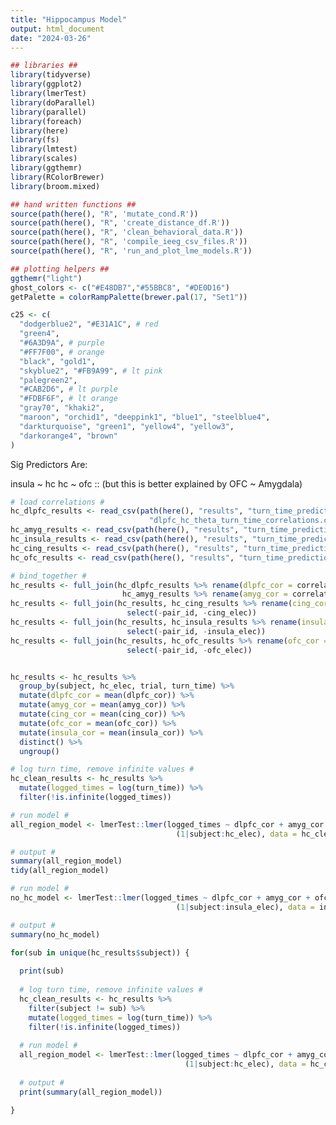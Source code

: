 ```yaml
---
title: "Hippocampus Model"
output: html_document
date: "2024-03-26"
---
```



```r
## libraries ##
library(tidyverse)
library(ggplot2)
library(lmerTest)
library(doParallel)
library(parallel)
library(foreach)
library(here)
library(fs)
library(lmtest)
library(scales)
library(ggthemr)
library(RColorBrewer)
library(broom.mixed)

## hand written functions ##
source(path(here(), "R", 'mutate_cond.R'))
source(path(here(), "R", 'create_distance_df.R'))
source(path(here(), "R", 'clean_behavioral_data.R'))
source(path(here(), "R", 'compile_ieeg_csv_files.R'))
source(path(here(), "R", 'run_and_plot_lme_models.R'))

## plotting helpers ##
ggthemr("light")
ghost_colors <- c("#E48DB7","#55BBC8", "#DE0D16")
getPalette = colorRampPalette(brewer.pal(17, "Set1"))

c25 <- c(
  "dodgerblue2", "#E31A1C", # red
  "green4",
  "#6A3D9A", # purple
  "#FF7F00", # orange
  "black", "gold1",
  "skyblue2", "#FB9A99", # lt pink
  "palegreen2",
  "#CAB2D6", # lt purple
  "#FDBF6F", # lt orange
  "gray70", "khaki2",
  "maroon", "orchid1", "deeppink1", "blue1", "steelblue4",
  "darkturquoise", "green1", "yellow4", "yellow3",
  "darkorange4", "brown"
)

```

Sig Predictors Are:

insula ~ hc
hc ~ ofc :: (but this is better explained by OFC ~ Amygdala)

```r

# load correlations #
hc_dlpfc_results <- read_csv(path(here(), "results", "turn_time_prediction",
                               "dlpfc_hc_theta_turn_time_correlations.csv"))
hc_amyg_results <- read_csv(path(here(), "results", "turn_time_prediction", "amyg_hc_theta_turn_time_correlations.csv"))
hc_insula_results <- read_csv(path(here(), "results", "turn_time_prediction", "insula_hc_theta_turn_time_correlations.csv"))
hc_cing_results <- read_csv(path(here(), "results", "turn_time_prediction", "cing_hc_theta_turn_time_correlations.csv"))
hc_ofc_results <- read_csv(path(here(), "results", "turn_time_prediction", "hc_ofc_theta_turn_time_correlations.csv"))

# bind_together #
hc_results <- full_join(hc_dlpfc_results %>% rename(dlpfc_cor = correlation) %>% select(-pair_id, -dlpfc_elec),
                         hc_amyg_results %>% rename(amyg_cor = correlation) %>% select(-pair_id, -amyg_elec))
hc_results <- full_join(hc_results, hc_cing_results %>% rename(cing_cor = correlation) %>%
                          select(-pair_id, -cing_elec))
hc_results <- full_join(hc_results, hc_insula_results %>% rename(insula_cor = correlation) %>% 
                          select(-pair_id, -insula_elec))
hc_results <- full_join(hc_results, hc_ofc_results %>% rename(ofc_cor = correlation) %>% 
                          select(-pair_id, -ofc_elec))


hc_results <- hc_results %>%
  group_by(subject, hc_elec, trial, turn_time) %>%
  mutate(dlpfc_cor = mean(dlpfc_cor)) %>%
  mutate(amyg_cor = mean(amyg_cor)) %>%
  mutate(cing_cor = mean(cing_cor)) %>%
  mutate(ofc_cor = mean(ofc_cor)) %>%
  mutate(insula_cor = mean(insula_cor)) %>%
  distinct() %>%
  ungroup()

```


```r

# log turn time, remove infinite values #
hc_clean_results <- hc_results %>% 
  mutate(logged_times = log(turn_time)) %>%
  filter(!is.infinite(logged_times))  

# run model #
all_region_model <- lmerTest::lmer(logged_times ~ dlpfc_cor + amyg_cor + ofc_cor + cing_cor + insula_cor + 
                                     (1|subject:hc_elec), data = hc_clean_results)

# output #
summary(all_region_model)
tidy(all_region_model)


```

```r

# run model #
no_hc_model <- lmerTest::lmer(logged_times ~ dlpfc_cor + amyg_cor + ofc_cor + cing_cor + 
                                     (1|subject:insula_elec), data = insula_clean_results)

# output #
summary(no_hc_model)


```

```r

for(sub in unique(hc_results$subject)) {
  
  print(sub)
  
  # log turn time, remove infinite values #
  hc_clean_results <- hc_results %>% 
    filter(subject != sub) %>%
    mutate(logged_times = log(turn_time)) %>%
    filter(!is.infinite(logged_times))  
  
  # run model #
  all_region_model <- lmerTest::lmer(logged_times ~ dlpfc_cor + amyg_cor + ofc_cor +  cing_cor +  insula_cor + 
                                       (1|subject:hc_elec), data = hc_clean_results)
  
  # output #
  print(summary(all_region_model))

}

```





